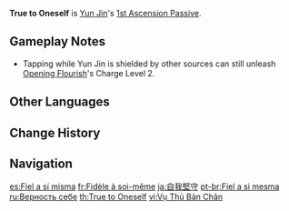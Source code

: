 {{Talent Infobox
|image         = Talent True to Oneself.png
|character     = Yun Jin
|type          = 1st Ascension Passive
|info          = Using [[Opening Flourish]] at the precise moment when Yun Jin is attacked will unleash its Level 2 Charged (Hold) form.
}}
'''True to Oneself''' is [[Yun Jin]]'s [[1st Ascension Passive]].

==Gameplay Notes==
*Tapping while Yun Jin is shielded by other sources can still unleash [[Opening Flourish]]'s Charge Level 2.

<!--
==Preview==
{{Preview
|file    = True to Oneself Preview
}}
{{Clr}}

==Trivia==
-->
==Other Languages==
{{Other Languages
|en      = True to Oneself
|zhs     = 务守本真
|zhs_rm  = Wù Shǒu Běnzhēn
|zht     = 務守本真
|zht_rm  = Wù Shǒu Běnzhēn
|zh_tl   = Must Stay True to Self
|ja      = 自我堅守
|ja_rm   = Jiga Kenshu
|ja_tl   = Self Strong Defense
|ko      = {{tt|본심|本心}} {{tt|유지|維持}}
|ko_tl   = Truth Keeping
|es      = Fiel a sí misma
|es_tl   = Faithful to Oneself
|fr      = Fidèle à soi-même
|fr_tl   = True to Oneself
|ru      = Верность себе
|ru_tl   = Loyalty to Yourself
|th      = True to Oneself
|vi      = {{tt|Vụ Thủ Bản Chân|務守本真}}
|vi_tl   = <!-- {{Sino|vi}} -->
|de      = Selbstsicherheit
|de_tl   = Self-Assurance
|id      = True to Oneself
|pt      = Fiel a si Mesma
|pt_tl   = True to Herself
|tr      = Kendiyle Barışık
|tr_tl   = At Peace with Oneself
|it      = Coerenza
|it_tl   = Coherence
}}

==Change History==
{{Change History|2.4}}

==Navigation==
{{Talent Navbox|Yun Jin}}

[[es:Fiel a sí misma]]
[[fr:Fidèle à soi-même]]
[[ja:自我堅守]]
[[pt-br:Fiel a si mesma]]
[[ru:Верность себе]]
[[th:True to Oneself]]
[[vi:Vụ Thủ Bản Chân]]